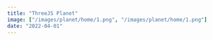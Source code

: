 ```yaml
---
title: "ThreeJS Planet"
image: ["/images/planet/home/1.png", "/images/planet/home/1.png"]
date: "2022-04-01"
---
```


<Header
  title="ThreeJS Planet"
  img="/images/planet/1.PNG"
  alt="Planet Picture"
/>
<List
  tec={["React", "ThreeJS"]}
  lib={[]}
  year="2022"
  client="Propio"
  website="https://threejs-planet-aguzzdev.vercel.app/"
  repo="https://github.com/AguzzDev/threejs-planet"
/>
<Galery
  imgs={["/images/planet/1.PNG", "/images/planet/1.PNG"]}
  alt="Planet Clone"
/>
